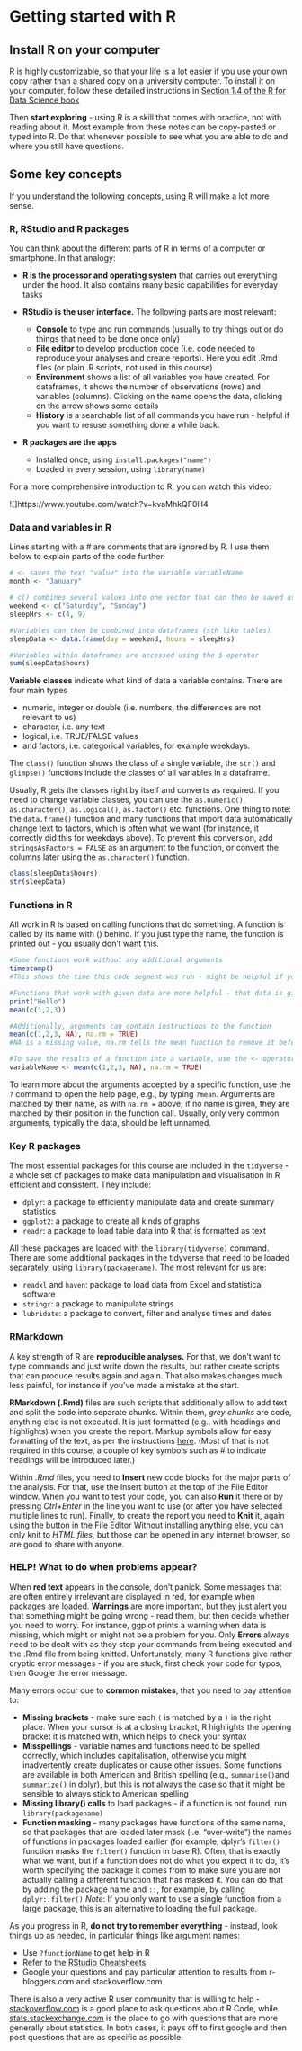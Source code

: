 # Getting started with R

## Install R on your computer

R is highly customizable, so that your life is a lot easier if you use your own copy rather than a shared copy on a university computer. To install it on your computer, follow these detailed instructions in [Section 1.4 of the R for Data Science book](https://r4ds.had.co.nz/introduction.html){target="_blank"} 

Then **start exploring** - using R is a skill that comes with practice, not with reading about it. Most example from these notes can be copy-pasted or typed into R. Do that whenever possible to see what you are able to do and where you still have questions.

## Some key concepts

If you understand the following concepts, using R will make a lot more sense. 

### R, RStudio and R packages

You can think about the different parts of R in terms of a computer or smartphone. In that analogy:

* **R is the processor and operating system** that carries out everything under the hood. It also contains many basic capabilities for everyday tasks

* **RStudio is the user interface.** The following parts are most relevant:
  + **Console** to type and run commands (usually to try things out or do things that need to be done once only)
  + **File editor** to develop production code (i.e. code needed to reproduce your analyses and create reports). Here you edit .Rmd files (or plain .R scripts, not used in this course)
  + **Environment** shows a list of all variables you have created. For dataframes, it shows the number of observations (rows) and variables (columns). Clicking on the name opens the data, clicking on the arrow shows some details
  + **History** is a searchable list of all commands you have run - helpful if you want to resuse something done a while back.

* **R packages are the apps**
  + Installed once, using `install.packages("name")`
  + Loaded in every session, using `library(name)`

For a more comprehensive introduction to R, you can watch this video:

![]https://www.youtube.com/watch?v=kvaMhkQF0H4


### Data and variables in R

Lines starting with a # are comments that are ignored by R. I use them below to explain parts of the code further.

```r
# <- saves the text "value" into the variable variableName
month <- "January" 

# c() combines several values into one vector that can then be saved as a variable
weekend <- c("Saturday", "Sunday") 
sleepHrs <- c(4, 9)

#Variables can then be combined into dataframes (sth like tables)
sleepData <- data.frame(day = weekend, hours = sleepHrs)

#Variables within dataframes are accessed using the $ operator
sum(sleepData$hours)

```

**Variable classes** indicate what kind of data a variable contains. There are four main types 

* numeric, integer or double (i.e. numbers, the differences are not relevant to us)
* character, i.e. any text
* logical, i.e. TRUE/FALSE values
* and  factors, i.e. categorical variables, for example weekdays. 

The `class()` function shows the class of a single variable, the `str()` and `glimpse()` functions include the classes of all variables in a dataframe.

Usually, R gets the classes right by itself and converts as required. If you need to change variable classes, you can use the `as.numeric()`, `as.character()`, `as.logical()`, `as.factor()` etc. functions. One thing to note: the `data.frame()` function and many functions that import data automatically change text to factors, which is often what we want (for instance, it correctly did this for weekdays above). To prevent this conversion, add `stringsAsFactors = FALSE` as an argument to the function, or convert the columns later using the `as.character()` function.

```r
class(sleepData$hours)
str(sleepData)
```

### Functions in R

All work in R is based on calling functions that do something. A function is called by its name with () behind. If you just type the name, the function is printed out - you usually don't want this.

```r
#Some functions work without any additional arguments
timestamp()
#This shows the time this code segment was run - might be helpful if you create multiple reports

#Functions that work with given data are more helpful - that data is given as an 'argument'
print("Hello")
mean(c(1,2,3))

#Additionally, arguments can contain instructions to the function
mean(c(1,2,3, NA), na.rm = TRUE)
#NA is a missing value, na.rm tells the mean function to remove it before calculating the mean

#To save the results of a function into a variable, use the <- operator again
variableName <- mean(c(1,2,3, NA), na.rm = TRUE)
```

To learn more about the arguments accepted by a specific function, use the `?` command to open the help page, e.g., by typing `?mean`. Arguments are matched by their name, as with `na.rm =` above; if no name is given, they are matched by their position in the function call. Usually, only very common arguments, typically the data, should be left unnamed.

### Key R packages

The most essential packages for this course are included in the `tidyverse` - a whole set of packages to make data manipulation and visualisation in R efficient and consistent. They include:

* `dplyr`: a package to efficiently manipulate data and create summary statistics
* `ggplot2`: a package to create all kinds of graphs
* `readr`: a package to load table data into R that is formatted as text

All these packages are loaded with the `library(tidyverse)` command. There are some additional packages in the tidyverse that need to be loaded separately, using `library(packagename)`. The most relevant for us are:

* `readxl` and `haven`: package to load data from Excel and statistical software
* `stringr`: a package to manipulate strings 
* `lubridate`: a package to convert, filter and analyse times and dates

### RMarkdown

A key strength of R are **reproducible analyses.** For that, we don't want to type commands and just write down the results, but rather create scripts that can produce results again and again. That also makes changes much less painful, for instance if you've made a mistake at the start.

**RMarkdown (.Rmd)** files are such scripts that additionally allow to add text  and split the code into separate chunks. Within them, *grey chunks* are code, anything else is not executed. It is just formatted (e.g., with headings and highlights) when you create the report. Markup symbols allow for easy formatting of the text, as per the instructions [here](https://rmarkdown.rstudio.com/authoring_basics.html). (Most of that is not required in this course, a couple of key symbols such as # to indicate headings will be introduced later.)

Within *.Rmd* files, you need to **Insert** new code blocks for the major parts of the analysis. For that, use the insert button at the top of the File Editor window. When you want to test your code, you can also **Run** it there or by pressing *Ctrl+Enter* in the line you want to use (or after you have selected multiple lines to run). Finally, to create the report you need to **Knit** it, again using the button in the File Editor Without installing anything else, you can only knit to *HTML files*, but those can be opened in any internet browser, so are good to share with anyone.

### HELP! What to do when problems appear?

When **red text** appears in the console, don't panick. Some messages that are often entirely irrelevant are displayed in red, for example when packages are loaded. **Warnings** are more important, but they just alert you that something might be going wrong - read them, but then decide whether you need to worry. For instance, ggplot prints a warning when data is missing, which might or might not be a problem for you. Only **Errors** always need to be dealt with as they stop your commands from being executed and the .Rmd file from being knitted. Unfortunately, many R functions give rather cryptic error messages - if you are stuck, first check your code for typos, then Google the error message.

Many errors occur due to **common mistakes**, that you need to pay attention to:

* **Missing brackets** - make sure each `(` is matched by a `)` in the right place. When your cursor is at a closing bracket, R highlights the opening bracket it is matched with, which helps to check your syntax
* **Misspellings** - variable names and functions need to be spelled correctly, which includes capitalisation, otherwise you might inadvertently create duplicates or cause other issues. Some functions are available in both American and British spelling (e.g., `summarise()`and `summarize()` in dplyr), but this is not always the case so that it might be sensible to always stick to American spelling
* **Missing library() calls** to load packages - if a function is not found, run `library(packagename)`
* **Function masking** - many packages have functions of the same name, so that packages that are loaded later mask (i.e. "over-write")  the names of functions in packages loaded earlier (for example, dplyr's `filter()` function masks the `filter()` function in base R). Often, that is exactly what we want, but if a function does not do what you expect it to do, it's worth specifying the package it comes from to make sure you are not actually calling a different function that has masked it. You can do that by adding the package name and `::`, for example, by calling `dplyr::filter()` *Note*: If you only want to use a single function from a large package, this is an alternative to loading the full package.

As you progress in R, **do not try to remember everything** - instead, look things up as needed, in particular things like argument names:

* Use `?functionName` to get help in R
* Refer to the [RStudio Cheatsheets](https://rstudio.com/resources/cheatsheets/) 
* Google your questions and pay particular attention to results from r-bloggers.com and stackoverflow.com

There is also a very active R user community that is willing to help - [stackoverflow.com](https://stackoverflow.com/) is a good place to ask questions about R Code, while [stats.stackexchange.com](https://stats.stackexchange.com) is the place to go with questions that are more generally about statistics. In both cases, it pays off to first google and then post questions that are as specific as possible.

